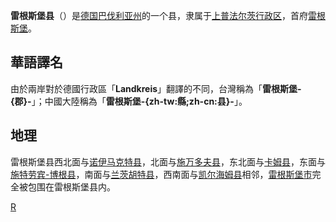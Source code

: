{{noteTA
|T=zh-tw:雷根斯堡郡; zh-cn:雷根斯堡县;
|2=zh-tw:邦; zh-cn:联邦州;
|3=zh-tw:邦; zh-cn:州;
|4=zh-tw:郡; zh-cn:县;
|6=zh-tw:公里; zh-cn:千米;
|7=zh-tw:法爾茲; zh-cn:普法尔茨;
}}
{{德国县级行政单位
| 县徽图 = Image:DEU Landkreis Regensburg COA.svg
| 在德国内的位置图 = Image:Lage des Landkreises Regensburg in Deutschland.png
| 所属联邦州 = 巴伐利亚州
| 所属行政区 = 上普法尔茨行政区
| 首府 = 雷根斯堡
| 面积 = 1391.9
| 人口 = 189,390
| 统计时间 = 2015年12月31日
| 人口密度 = 136
| 汽车牌号 = R
| 下设城镇 = 3个市、38个镇
| 政府地址 = Altmühlstraße 3<br />93059 Regensburg
| 政府网站 = www.landkreis-regensburg.de
| 在州内的位置图 = Image:Bayern_landkreis_regensburg_karte.png
|}}

'''雷根斯堡县'''（{{lang-de|Landkreis Regensburg}}）是[[德国|德国]][[巴伐利亚州|巴伐利亚州]]的一个县，隶属于[[上普法尔茨行政区|上普法尔茨行政区]]，首府[[雷根斯堡|雷根斯堡]]。

== 華語譯名 ==
由於兩岸對於德國行政區「'''Landkreis'''」翻譯的不同，台灣稱為「'''雷根斯堡-{郡}-'''」；中國大陸稱為「'''雷根斯堡-{zh-tw:縣;zh-cn:县}-'''」。

== 地理 ==
雷根斯堡县西北面与[[诺伊马克特县|诺伊马克特县]]，北面与[[施万多夫县|施万多夫县]]，东北面与[[卡姆县|卡姆县]]，东面与[[施特劳宾-博根县|施特劳宾-博根县]]，南面与[[兰茨胡特县|兰茨胡特县]]，西南面与[[凯尔海姆县|凯尔海姆县]]相邻，[[雷根斯堡|雷根斯堡市]]完全被包围在雷根斯堡县内。

{{巴伐利亚州行政区划}}
{{Authority control}}

[[Category:巴伐利亚州行政区划|R]]